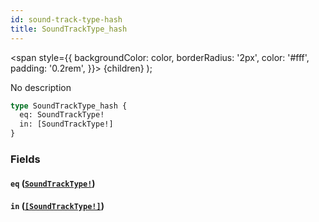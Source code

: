 ```yaml
---
id: sound-track-type-hash
title: SoundTrackType_hash
---
```


<span
style={{
      backgroundColor: color,
      borderRadius: '2px',
      color: '#fff',
      padding: '0.2rem',
    }}>
{children}
</span>
);

No description

```graphql
type SoundTrackType_hash {
  eq: SoundTrackType!
  in: [SoundTrackType!]
}
```

### Fields

#### `eq` ([`SoundTrackType!`](/docs/schema/enums/sound-track-type))

#### `in` ([`[SoundTrackType!]`](/docs/schema/enums/sound-track-type))
